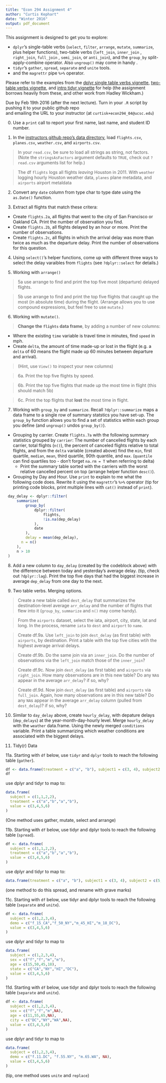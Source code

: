 ```yaml
---
title: "Econ 294 Assignment 4"
author: "Curtis Kephart"
date: "Winter 2016"
output: pdf_document
---
```




This assignment is designed to get you to explore:

- `dplyr`'s single-table verbs (`select`, `filter`, `arrange`, `mutate`, `summarize`, plus helper functions), two-table verbs (`left_join`, `inner_join` , `right_join`, `full_join` , `semi_join`, or `anti_join`), and the `group_by`  split-apply-combine operator. Also `ungroup()` may come in handy  . 
- `tidyr`'s `gather`, `spread`, `separate` and `unite` tools. 
- and the `magrettr` pipe `%>%` operator. 

Please refer to the examples from the [dplyr single table verbs vignette](https://cran.rstudio.com/web/packages/dplyr/vignettes/introduction.html), [two-table verbs vignette](https://cran.r-project.org/web/packages/dplyr/vignettes/two-table.html), and [intro tidyr vignette](https://cran.r-project.org/web/packages/tidyr/vignettes/tidy-data.html) for help (the assignment borrows heavily from these, and other work from Hadley Wickham.)

Due by Feb 19th 2016 (after the next lecture). Turn in your `.R` script by pushing it to your public github repo  
and emailing the URL to your instructor (at `curtisk+econ294_04@ucsc.edu`) 


0. Use a `print` call to report your first name, last name, and student ID number. 

1. In the [instructors github repo's data directory](https://github.com/EconomiCurtis/econ294_2015/tree/master/data), load `flights.csv`, `planes.csv`, `weather.csv`, and `airports.csv`.  

> In your `read.csv`, be sure to load all strings as string, not factors. (Note the `stringsAsFactors` argument defaults to `TRUE`, check out `?read.csv` arguments list for help.)

> The df `flights` logs all flights *leaving* Houston in 2011. With `weather` logging hourly Houston weather data, `planes` plane metadata, and `airports` airport metaldata 

2. Convert any `date` column from type char to type date using the `as.Date()` function. 

3. Extract all flights that match these critera: 

- Create `flights.2a`, all flights that went to the city of San Francisco or Oakland CA. Print the number of observation you find. 
- Create `flights.2b`, all flights delayed by an hour or more. Print the number of observations. 
- Create `flights.2c`, all flights in which the arrival delay was more than twice as much as the departure delay.  Print the number of observations for this question. 

4. Using `select()`'s helper functions, come up with different three ways to select the delay varaibles from `flights` (see `?dplyr::select` for details.)

5. Working with `arrange()`

> 5a use arrange to find and print the top five most (departure) delayed flights. 

> 5b use arrange to find and print the top five flights that caught up the most (in absolute time) during the flight. (Arrange allows you to use compound expressions, but feel free to use `mutate`.)

6. Working with `mutate()`.

> **Change the `flights` data frame**, by adding a number of new columns:

- Where the existing `time` variable is travel time in minutes, find `speed` in mph.
- Create `delta`, the amount of time made-up or lost in the flight (e.g. a `delta` of 60 means the flight made up 60 minutes between departure and arrival). 

> (Hint, use `View()` to inspect your new columns)

> 6a. Print the top five flights by speed. 

> 6b. Print the top five flights that made up the most time in flight (this should match 5b)

> 6c. Print the top flights that **lost** the most time in flight. 

7. Working with `group_by` and `summarize`. Recall `?dplyr::summarize` maps a data frame to a single row of summary statstics you have set-up. The `group_by` function allows you to find a set of statistics within each group you define (and `ungroup()` undos `group_by()`). 

* Grouping by carrier. Create `flights.7a` with the following summary statistics grouped by `carrier`: The number of cancelled flights by each carrier, total flights (`n()`), the percent of canceled flights relative to total flights, and from the `delta` variable (created above) find the `min`, first quartile, `median`, `mean`, third quartile, 90th quantile, and `max`. (`quantile` can find quartiles too - don't forget `na.rm = T` when referring to delta)
    * Print the summary table sorted with the carriers with the worst relative cancelled percent on top (arrange helper function `desc()`). 

- Grouping by Day and Hour. Use `print` to explain to me what the following code does. Rewrite it using the `magrettr`'s `%>%` operator (tip for printing code blocks, print multiple lines with `cat()` instead of `print`). 

```r
 day_delay <- dplyr::filter(
     summarize(
         group_by(
             dplyr::filter(
                 flights,
                 !is.na(dep_delay)
             ),
             date
         ),
         delay = mean(dep_delay),
       n = n()
     ),
     n > 10
 ) 
```


8. Add a new column to `day_delay` (created by the codeblock above) with the difference between today and yesterday's average delay. (tip, check out `?dplyr::lag`). Print the top five days that had the biggest increase in average `dep_delay` from one day to the next. 

9. Two table verbs. Merging options. 

>  Create a new table called `dest_delay` that summarizes the destination-level average `arr_delay` and the number of flights that flew into it (`group_by`, `summarize` and `n()` may come handy). 

>  From the `airports` dataset, select the iata, airport, city, state, lat and long. In the process, rename `iata` to `dest` and `airport` to `name`. 

>  Create df.9a. Use `left_join` to join `dest_delay` (as first table) with `airports`, by destination. Print a table with the top five cities wtih the highest average arrival delays. 

>  Create df.9b. Do the same join via an `inner_join`. Do the number of observations via the `left_join` match those of the `inner_join`? 

>  Create df.9c. Now join `dest_delay` (as first table) and `airports` via `right_join`. How many observations are in this new table? Do any `NA`s appear in the average `arr_delay`? if so, why?

>  Create df.9d. Now join `dest_delay` (as first table) and `airports` via `full_join`. Again, how many observations are in this new table? Do any `NA`s appear in the average `arr_delay` column (pulled from `dest_delay`)? if so, why?

10. Similar to `day_delay` above, create `hourly_delay`, with depature delays (`dep_delays`) at the year-month-day-hourly level. Merge `hourly_delay` with the `weather` data.frame. Using the newly merged `conditions` variable. Print a table summarizing which weather conditions are associated with the biggest delays. 
 

11. Tidy(r) Data

11a. Starting with `df` below, use `tidyr` and `dplyr` tools to reach the following table (`gather`). 

```r
df <- data.frame(treatment = c("a", "b"), subject1 = c(3, 4), subject2 = c(5, 6))
df
```
use dplyr and tidyr to map to:
```r
data.frame(
  subject = c(1,1,2,2),
  treatment = c("a","b","a","b"),
  value = c(3,4,5,6)
)
```

(One method uses gather, mutate, select and arrange)

11b. Starting with `df` below, use tidyr and dplyr tools to reach the following table (`spread`). 

```r
df <- data.frame(
  subject = c(1,1,2,2),
  treatment = c("a","b","a","b"),
  value = c(3,4,5,6)
)
```
use dplyr and tidyr to map to:
```r
data.frame(treatment = c("a", "b"), subject1 = c(3, 4), subject2 = c(5, 6))
```
(one method to do this spread, and rename with grave marks)

11c. Starting with `df` below, use tidyr and dplyr tools to reach the following table (`separate` and `unite`).

```r
df <- data.frame(
  subject = c(1,2,3,4),
  demo = c("f_15_CA","f_50_NY","m_45_HI","m_18_DC"),
  value = c(3,4,5,6)
)
```
use dplyr and tidyr to map to 
```r
data.frame(
  subject = c(1,2,3,4),
  sex = c("f","f","m","m"),
  age = c(15,50,45,18),
  state = c("CA","NY","HI","DC"),
  value = c(3,4,5,6)
)
```

11d. Starting with `df` below, use tidyr and dplyr tools to reach the following table (`separate` and `unite`).

```r
df <- data.frame(
  subject = c(1,2,3,4),
  sex = c("f","f","m",NA),
  age = c(11,55,65,NA),
  city = c("DC","NY","WA",NA),
  value = c(3,4,5,6)
)
```
use dplyr and tidyr to map to 
```r
data.frame(
  subject = c(1,2,3,4),
  demo = c("f.11.DC", "f.55.NY", "m.65.WA", NA),
  value = c(3,4,5,6)
)
```
(tip, one method uses `unite` and `replace`)






